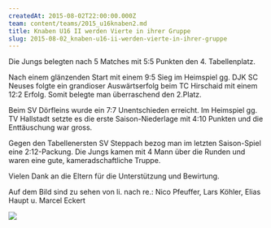 ```yaml
---
createdAt: 2015-08-02T22:00:00.000Z
team: content/teams/2015_u16knaben2.md
title: Knaben U16 II werden Vierte in ihrer Gruppe
slug: 2015-08-02_knaben-u16-ii-werden-vierte-in-ihrer-gruppe
---
```


Die Jungs belegten nach 5 Matches mit 5:5 Punkten den 4. Tabellenplatz.

Nach einem glänzenden Start mit einem 9:5 Sieg im Heimspiel gg. DJK SC Neuses folgte ein grandioser Auswärtserfolg beim TC Hirschaid mit einem 12:2 Erfolg. Somit belegte man überraschend den 2.Platz.

Beim SV Dörfleins wurde ein 7:7 Unentschieden erreicht. Im Heimspiel gg. TV Hallstadt setzte es die erste Saison-Niederlage mit 4:10 Punkten und die Enttäuschung war gross.

Gegen den Tabellenersten SV Steppach bezog man im letzten Saison-Spiel eine 2:12-Packung. Die Jungs kamen mit 4 Mann über die Runden und waren eine gute, kameradschaftliche Truppe.

Vielen Dank an die Eltern für die Unterstützung und Bewirtung.

Auf dem Bild sind zu sehen von li. nach re.: Nico Pfeuffer, Lars Köhler, Elias Haupt u. Marcel Eckert

![](/uploads/2015/u16_knaben_2.jpg)
